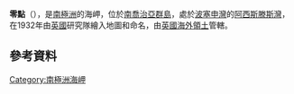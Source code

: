 {{Coord|54|7|S|37|9|W|display=title}}

'''零點'''（{{lang-en|Zero Point}}），是[[南極洲|南極洲]]的海岬，位於[[南喬治亞群島|南喬治亞群島]]，處於[[波塞申灣|波塞申灣]]的[[阿西斯滕斯灣|阿西斯滕斯灣]]，在1932年由[[英國|英國]]研究隊繪入地圖和命名，由[[英國海外領土|英國海外領土]]管轄。

==參考資料==
{{usgs-gazetteer}}

{{Antarctica-geo-stub}}
[[Category:南極洲海岬|Category:南極洲海岬]]